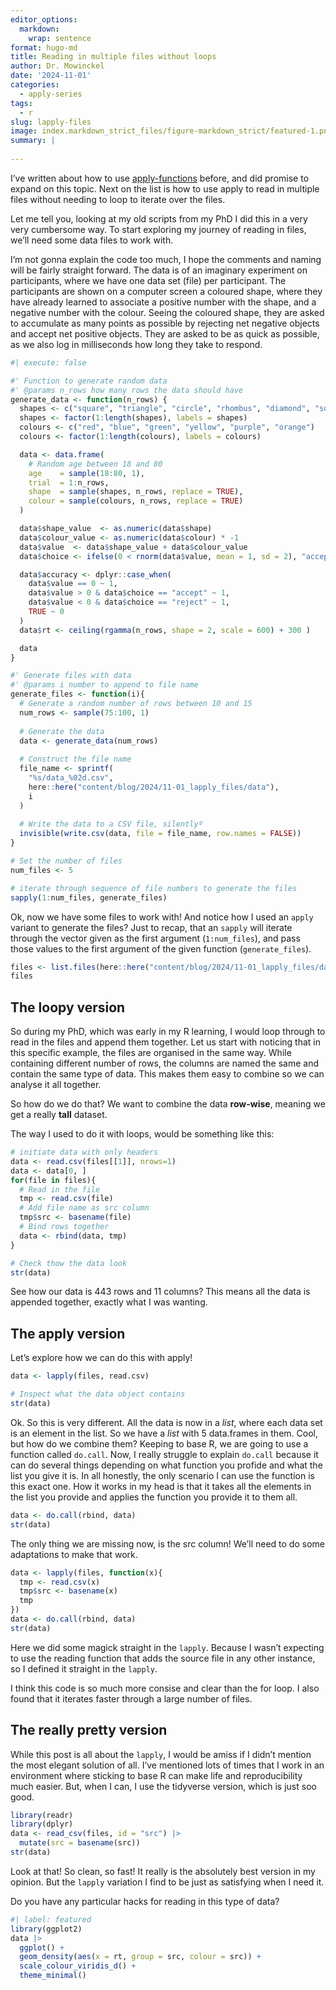 ```yaml
---
editor_options: 
  markdown: 
    wrap: sentence
format: hugo-md
title: Reading in multiple files without loops
author: Dr. Mowinckel
date: '2024-11-01'
categories: 
  - apply-series
tags:
  - r
slug: lapply-files
image: index.markdown_strict_files/figure-markdown_strict/featured-1.png 
summary: |
  
---
```


I've written about how to use [apply-functions](/blog/2022/11-07-lets-get-applying) before, and did promise to expand on this topic.
Next on the list is how to use apply to read in multiple files without needing to loop to iterate over the files.

Let me tell you, looking at my old scripts from my PhD I did this in a very very cumbersome way.
To start exploring my journey of reading in files, we'll need some data files to work with. 

I'm not gonna explain the code too much, I hope the comments and naming will be fairly straight forward.
The data is of an imaginary experiment on participants, where we have one data set (file) per participant.
The participants are shown on a computer screen a coloured shape, where they have already learned to associate a positive number with the shape, and a negative number with the colour.
Seeing the coloured shape, they are asked to accumulate as many points as possible by rejecting net negative objects and accept net positive objects.
They are asked to be as quick as possible, as we also log in milliseconds how long they take to respond.

```r
#| execute: false

#' Function to generate random data
#' @params n_rows how many rows the data should have
generate_data <- function(n_rows) {
  shapes <- c("square", "triangle", "circle", "rhombus", "diamond", "squiggle")
  shapes <- factor(1:length(shapes), labels = shapes)
  colours <- c("red", "blue", "green", "yellow", "purple", "orange")
  colours <- factor(1:length(colours), labels = colours)

  data <- data.frame(
    # Random age between 18 and 80
    age    = sample(18:80, 1), 
    trial  = 1:n_rows,
    shape  = sample(shapes, n_rows, replace = TRUE),
    colour = sample(colours, n_rows, replace = TRUE)
  )

  data$shape_value  <- as.numeric(data$shape)
  data$colour_value <- as.numeric(data$colour) * -1
  data$value  <- data$shape_value + data$colour_value
  data$choice <- ifelse(0 < rnorm(data$value, mean = 1, sd = 2), "accept", "reject")

  data$accuracy <- dplyr::case_when(
    data$value == 0 ~ 1,
    data$value > 0 & data$choice == "accept" ~ 1,
    data$value < 0 & data$choice == "reject" ~ 1,
    TRUE ~ 0
  )
  data$rt <- ceiling(rgamma(n_rows, shape = 2, scale = 600) + 300 )

  data
}

#' Generate files with data
#' @params i number to append to file name
generate_files <- function(i){
  # Generate a random number of rows between 10 and 15
  num_rows <- sample(75:100, 1)
  
  # Generate the data
  data <- generate_data(num_rows)
  
  # Construct the file name
  file_name <- sprintf(
    "%s/data_%02d.csv", 
    here::here("content/blog/2024/11-01_lapply_files/data"),
    i 
  )
  
  # Write the data to a CSV file, silentlyº
  invisible(write.csv(data, file = file_name, row.names = FALSE))
}

# Set the number of files
num_files <- 5

# iterate through sequence of file numbers to generate the files
sapply(1:num_files, generate_files)

```

Ok, now we have some files to work with!
And notice how I used an `apply` variant to generate the files?
Just to recap, that an `sapply` will iterate through the vector given as the first argument (`1:num_files`), and pass those values to the first argument of the given function (`generate_files`).

```r
files <- list.files(here::here("content/blog/2024/11-01_lapply_files/data"), full.names = TRUE)
files
```

## The loopy version

So during my PhD, which was early in my R learning, I would loop through to read in the files and append them together.
Let us start with noticing that in this specific example, the files are organised in the same way.
While containing different number of rows, the columns are named the same and contain the same type of data.
This makes them easy to combine so we can analyse it all together.

So how do we do that?
We want to combine the data **row-wise**, meaning we get a really **tall** dataset.

The way I used to do it with loops, would be something like this:

```r
# initiate data with only headers
data <- read.csv(files[[1]], nrows=1)
data <- data[0, ]
for(file in files){
  # Read in the file
  tmp <- read.csv(file)
  # Add file name as src column
  tmp$src <- basename(file)
  # Bind rows together
  data <- rbind(data, tmp)
}

# Check thow the data look
str(data)
```

See how our data is 443 rows and 11 columns?
This means all the data is appended together, exactly what I was wanting.

## The apply version

Let's explore how we can do this with apply!

```r
data <- lapply(files, read.csv)

# Inspect what the data object contains
str(data)
```

Ok.
So this is very different.
All the data is now in a _list_, where each data set is an element in the list.
So we have a _list_ with 5 data.frames in them.
Cool, but how do we combine them?
Keeping to base R, we are going to use a function called `do.call`. 
Now, I really struggle to explain `do.call` because it can do several things depending on what function you profide and what the list you give it is.
In all honestly, the only scenario I can use the function is this exact one.
How it works in my head is that it takes all the elements in the list you provide and applies the function you provide it to them all.

```r
data <- do.call(rbind, data)
str(data)
```

The only thing we are missing now, is the src column!
We'll need to do some adaptations to make that work.

```r
data <- lapply(files, function(x){
  tmp <- read.csv(x)
  tmp$src <- basename(x)
  tmp
})
data <- do.call(rbind, data)
str(data)
```

Here we did some magick straight in the `lapply`.
Because I wasn't expecting to use the reading function that adds the source file in any other instance, so I defined it straight in the `lapply`. 

I think this code is so much more consise and clear than the for loop.
I also found that it iterates faster through a large number of files.

## The really pretty version

While this post is all about the `lapply`, I would be amiss if I didn't mention the most elegant solution of all.
I've mentioned lots of times that I work in an environment where sticking to base R can make life and reproducibility much easier.
But, when I can, I use the tidyverse version, which is just soo good.

```r
library(readr)
library(dplyr)
data <- read_csv(files, id = "src") |>
  mutate(src = basename(src))
str(data)
```

Look at that! 
So clean, so fast!
It really is the absolutely best version in my opinion.
But the `lapply` variation I find to be just as satisfying when I need it. 

Do you have any particular hacks for reading in this type of data?

```r
#| label: featured
library(ggplot2)
data |>
  ggplot() +
  geom_density(aes(x = rt, group = src, colour = src)) +
  scale_colour_viridis_d() + 
  theme_minimal()
```